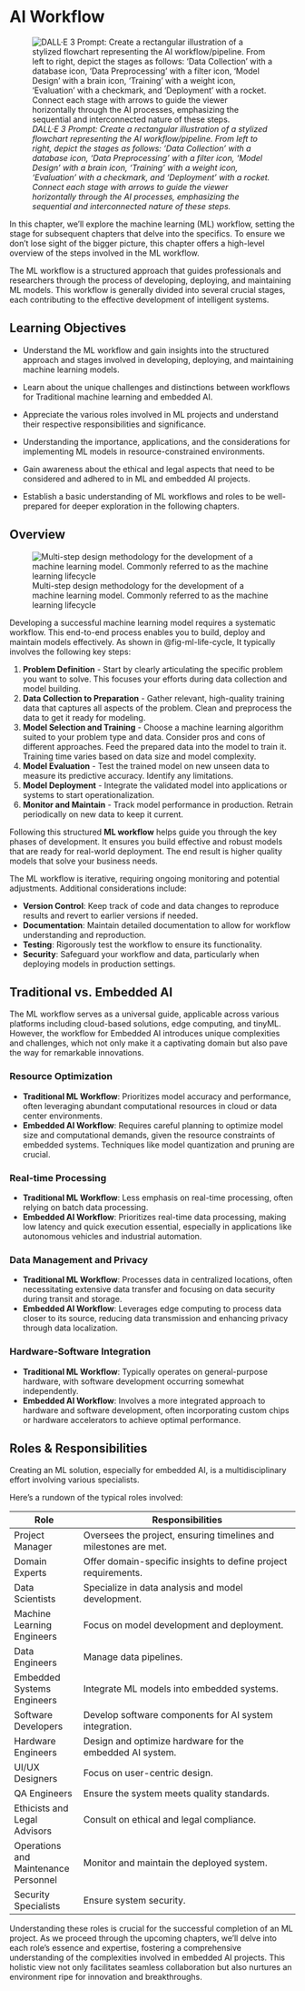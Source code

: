# AI Workflow

![_DALL·E 3 Prompt: Create a rectangular illustration of a stylized flowchart representing the AI workflow/pipeline. From left to right, depict the stages as follows: ‘Data Collection’ with a database icon, ‘Data Preprocessing’ with a filter icon, ‘Model Design’ with a brain icon, ‘Training’ with a weight icon, ‘Evaluation’ with a checkmark, and ‘Deployment’ with a rocket. Connect each stage with arrows to guide the viewer horizontally through the AI processes, emphasizing the sequential and interconnected nature of these steps._](./images/cover_ai_workflow.png)

In this chapter, we'll explore the machine learning (ML) workflow, setting the stage for subsequent chapters that delve into the specifics. To ensure we don't lose sight of the bigger picture, this chapter offers a high-level overview of the steps involved in the ML workflow.

The ML workflow is a structured approach that guides professionals and researchers through the process of developing, deploying, and maintaining ML models. This workflow is generally divided into several crucial stages, each contributing to the effective development of intelligent systems.

::: {.callout-tip}

## Learning Objectives

* Understand the ML workflow and gain insights into the structured approach and stages involved in developing, deploying, and maintaining machine learning models.

* Learn about the unique challenges and distinctions between workflows for Traditional machine learning and embedded AI.

* Appreciate the various roles involved in ML projects and understand their respective responsibilities and significance.

* Understanding the importance, applications, and the considerations for implementing ML models in resource-constrained environments.

* Gain awareness about the ethical and legal aspects that need to be considered and adhered to in ML and embedded AI projects.

* Establish a basic understanding of ML workflows and roles to be well-prepared for deeper exploration in the following chapters.

:::

## Overview

![Multi-step design methodology for the development of a machine learning model. Commonly referred to as the machine learning lifecycle](./images/ML_life_cycle.png){#fig-ml-life-cycle}

Developing a successful machine learning model requires a systematic workflow. This end-to-end process enables you to build, deploy and maintain models effectively. As shown in @fig-ml-life-cycle, It typically involves the following key steps:

1. **Problem Definition** - Start by clearly articulating the specific problem you want to solve. This focuses your efforts during data collection and model building.
2. **Data Collection to Preparation** - Gather relevant, high-quality training data that captures all aspects of the problem. Clean and preprocess the data to get it ready for modeling.
3. **Model Selection and Training** - Choose a machine learning algorithm suited to your problem type and data. Consider pros and cons of different approaches. Feed the prepared data into the model to train it. Training time varies based on data size and model complexity.
4. **Model Evaluation** - Test the trained model on new unseen data to measure its predictive accuracy. Identify any limitations.
6. **Model Deployment** - Integrate the validated model into applications or systems to start operationalization.
7. **Monitor and Maintain** - Track model performance in production. Retrain periodically on new data to keep it current.

Following this structured **ML workflow** helps guide you through the key phases of development. It ensures you build effective and robust models that are ready for real-world deployment. The end result is higher quality models that solve your business needs.

The ML workflow is iterative, requiring ongoing monitoring and potential adjustments. Additional considerations include:

* **Version Control**: Keep track of code and data changes to reproduce results and revert to earlier versions if needed.
* **Documentation**: Maintain detailed documentation to allow for workflow understanding and reproduction.
* **Testing**: Rigorously test the workflow to ensure its functionality.
* **Security**: Safeguard your workflow and data, particularly when deploying models in production settings.

## Traditional vs. Embedded AI

The ML workflow serves as a universal guide, applicable across various platforms including cloud-based solutions, edge computing, and tinyML. However, the workflow for Embedded AI introduces unique complexities and challenges, which not only make it a captivating domain but also pave the way for remarkable innovations.

### Resource Optimization

* **Traditional ML Workflow**: Prioritizes model accuracy and performance, often leveraging abundant computational resources in cloud or data center environments.
* **Embedded AI Workflow**: Requires careful planning to optimize model size and computational demands, given the resource constraints of embedded systems. Techniques like model quantization and pruning are crucial.

### Real-time Processing

* **Traditional ML Workflow**: Less emphasis on real-time processing, often relying on batch data processing.
* **Embedded AI Workflow**: Prioritizes real-time data processing, making low latency and quick execution essential, especially in applications like autonomous vehicles and industrial automation.

### Data Management and Privacy

* **Traditional ML Workflow**: Processes data in centralized locations, often necessitating extensive data transfer and focusing on data security during transit and storage.
* **Embedded AI Workflow**: Leverages edge computing to process data closer to its source, reducing data transmission and enhancing privacy through data localization.

### Hardware-Software Integration

* **Traditional ML Workflow**: Typically operates on general-purpose hardware, with software development occurring somewhat independently.
* **Embedded AI Workflow**: Involves a more integrated approach to hardware and software development, often incorporating custom chips or hardware accelerators to achieve optimal performance.

## Roles & Responsibilities

Creating an ML solution, especially for embedded AI, is a multidisciplinary effort involving various specialists.

Here's a rundown of the typical roles involved:

| Role                           | Responsibilities                                                                                   |
|--------------------------------|----------------------------------------------------------------------------------------------------|
| Project Manager                | Oversees the project, ensuring timelines and milestones are met.                                    |
| Domain Experts                 | Offer domain-specific insights to define project requirements.                                      |
| Data Scientists                | Specialize in data analysis and model development.                                                  |
| Machine Learning Engineers     | Focus on model development and deployment.                                                          |
| Data Engineers                 | Manage data pipelines.                                                                              |
| Embedded Systems Engineers     | Integrate ML models into embedded systems.                                                          |
| Software Developers            | Develop software components for AI system integration.                                              |
| Hardware Engineers             | Design and optimize hardware for the embedded AI system.                                            |
| UI/UX Designers                | Focus on user-centric design.                                                                       |
| QA Engineers                   | Ensure the system meets quality standards.                                                          |
| Ethicists and Legal Advisors   | Consult on ethical and legal compliance.                                                            |
| Operations and Maintenance Personnel | Monitor and maintain the deployed system.                            |
| Security Specialists           | Ensure system security.                                                                             |

Understanding these roles is crucial for the successful completion of an ML project. As we proceed through the upcoming chapters, we'll delve into each role's essence and expertise, fostering a comprehensive understanding of the complexities involved in embedded AI projects. This holistic view not only facilitates seamless collaboration but also nurtures an environment ripe for innovation and breakthroughs.
